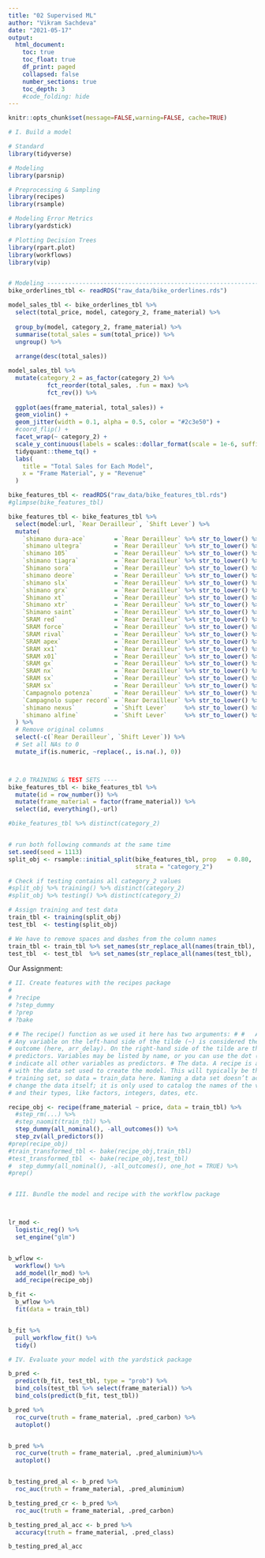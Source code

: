 ```yaml
---
title: "02 Supervised ML"
author: "Vikram Sachdeva"
date: "2021-05-17"
output:
  html_document:
    toc: true
    toc_float: true
    df_print: paged
    collapsed: false
    number_sections: true
    toc_depth: 3
    #code_folding: hide
---
```


```r
knitr::opts_chunk$set(message=FALSE,warning=FALSE, cache=TRUE)
```


```r
# I. Build a model

# Standard
library(tidyverse)

# Modeling
library(parsnip)

# Preprocessing & Sampling
library(recipes)
library(rsample)

# Modeling Error Metrics
library(yardstick)

# Plotting Decision Trees
library(rpart.plot)
library(workflows)
library(vip)


# Modeling ----------------------------------------------------------------
bike_orderlines_tbl <- readRDS("raw_data/bike_orderlines.rds")

model_sales_tbl <- bike_orderlines_tbl %>%
  select(total_price, model, category_2, frame_material) %>%
  
  group_by(model, category_2, frame_material) %>%
  summarise(total_sales = sum(total_price)) %>%
  ungroup() %>%
  
  arrange(desc(total_sales))

model_sales_tbl %>%
  mutate(category_2 = as_factor(category_2) %>% 
           fct_reorder(total_sales, .fun = max) %>% 
           fct_rev()) %>%
  
  ggplot(aes(frame_material, total_sales)) +
  geom_violin() +
  geom_jitter(width = 0.1, alpha = 0.5, color = "#2c3e50") +
  #coord_flip() +
  facet_wrap(~ category_2) +
  scale_y_continuous(labels = scales::dollar_format(scale = 1e-6, suffix = "M", accuracy = 0.1)) +
  tidyquant::theme_tq() +
  labs(
    title = "Total Sales for Each Model",
    x = "Frame Material", y = "Revenue"
  )

bike_features_tbl <- readRDS("raw_data/bike_features_tbl.rds")
#glimpse(bike_features_tbl)

bike_features_tbl <- bike_features_tbl %>% 
  select(model:url, `Rear Derailleur`, `Shift Lever`) %>% 
  mutate(
    `shimano dura-ace`        = `Rear Derailleur` %>% str_to_lower() %>% str_detect("shimano dura-ace ") %>% as.numeric(),
    `shimano ultegra`         = `Rear Derailleur` %>% str_to_lower() %>% str_detect("shimano ultegra ") %>% as.numeric(),
    `shimano 105`             = `Rear Derailleur` %>% str_to_lower() %>% str_detect("shimano 105 ") %>% as.numeric(),
    `shimano tiagra`          = `Rear Derailleur` %>% str_to_lower() %>% str_detect("shimano tiagra ") %>% as.numeric(),
    `Shimano sora`            = `Rear Derailleur` %>% str_to_lower() %>% str_detect("shimano sora") %>% as.numeric(),
    `shimano deore`           = `Rear Derailleur` %>% str_to_lower() %>% str_detect("shimano deore(?! xt)") %>% as.numeric(),
    `shimano slx`             = `Rear Derailleur` %>% str_to_lower() %>% str_detect("shimano slx") %>% as.numeric(),
    `shimano grx`             = `Rear Derailleur` %>% str_to_lower() %>% str_detect("shimano grx") %>% as.numeric(),
    `Shimano xt`              = `Rear Derailleur` %>% str_to_lower() %>% str_detect("shimano deore xt |shimano xt ") %>% as.numeric(),
    `Shimano xtr`             = `Rear Derailleur` %>% str_to_lower() %>% str_detect("shimano xtr") %>% as.numeric(),
    `Shimano saint`           = `Rear Derailleur` %>% str_to_lower() %>% str_detect("shimano saint") %>% as.numeric(),
    `SRAM red`                = `Rear Derailleur` %>% str_to_lower() %>% str_detect("sram red") %>% as.numeric(),
    `SRAM force`              = `Rear Derailleur` %>% str_to_lower() %>% str_detect("sram force") %>% as.numeric(),
    `SRAM rival`              = `Rear Derailleur` %>% str_to_lower() %>% str_detect("sram rival") %>% as.numeric(),
    `SRAM apex`               = `Rear Derailleur` %>% str_to_lower() %>% str_detect("sram apex") %>% as.numeric(),
    `SRAM xx1`                = `Rear Derailleur` %>% str_to_lower() %>% str_detect("sram xx1") %>% as.numeric(),
    `SRAM x01`                = `Rear Derailleur` %>% str_to_lower() %>% str_detect("sram x01|sram xo1") %>% as.numeric(),
    `SRAM gx`                 = `Rear Derailleur` %>% str_to_lower() %>% str_detect("sram gx") %>% as.numeric(),
    `SRAM nx`                 = `Rear Derailleur` %>% str_to_lower() %>% str_detect("sram nx") %>% as.numeric(),
    `SRAM sx`                 = `Rear Derailleur` %>% str_to_lower() %>% str_detect("sram sx") %>% as.numeric(),
    `SRAM sx`                 = `Rear Derailleur` %>% str_to_lower() %>% str_detect("sram sx") %>% as.numeric(),
    `Campagnolo potenza`      = `Rear Derailleur` %>% str_to_lower() %>% str_detect("campagnolo potenza") %>% as.numeric(),
    `Campagnolo super record` = `Rear Derailleur` %>% str_to_lower() %>% str_detect("campagnolo super record") %>% as.numeric(),
    `shimano nexus`           = `Shift Lever`     %>% str_to_lower() %>% str_detect("shimano nexus") %>% as.numeric(),
    `shimano alfine`          = `Shift Lever`     %>% str_to_lower() %>% str_detect("shimano alfine") %>% as.numeric()
  ) %>% 
  # Remove original columns  
  select(-c(`Rear Derailleur`, `Shift Lever`)) %>% 
  # Set all NAs to 0
  mutate_if(is.numeric, ~replace(., is.na(.), 0))



# 2.0 TRAINING & TEST SETS ----
bike_features_tbl <- bike_features_tbl %>% 
  mutate(id = row_number()) %>% 
  mutate(frame_material = factor(frame_material)) %>%
  select(id, everything(),-url)

#bike_features_tbl %>% distinct(category_2)


# run both following commands at the same time
set.seed(seed = 1113)
split_obj <- rsample::initial_split(bike_features_tbl, prop   = 0.80,
                                    strata = "category_2")

# Check if testing contains all category_2 values
#split_obj %>% training() %>% distinct(category_2)
#split_obj %>% testing() %>% distinct(category_2)

# Assign training and test data
train_tbl <- training(split_obj)
test_tbl  <- testing(split_obj)

# We have to remove spaces and dashes from the column names
train_tbl <- train_tbl %>% set_names(str_replace_all(names(train_tbl), " |-", "_"))
test_tbl  <- test_tbl  %>% set_names(str_replace_all(names(test_tbl),  " |-", "_"))
```

Our Assignment:
```r
# II. Create features with the recipes package
# 
# ?recipe
# ?step_dummy
# ?prep
# ?bake

# # The recipe() function as we used it here has two arguments: # #   A formula.
# Any variable on the left-hand side of the tilde (~) is considered the model
# outcome (here, arr_delay). On the right-hand side of the tilde are the
# predictors. Variables may be listed by name, or you can use the dot (.) to
# indicate all other variables as predictors. # The data. A recipe is associated
# with the data set used to create the model. This will typically be the
# training set, so data = train_data here. Naming a data set doesn’t actually
# change the data itself; it is only used to catalog the names of the variables
# and their types, like factors, integers, dates, etc. 

recipe_obj <- recipe(frame_material ~ price, data = train_tbl) %>% 
  #step_rm(...) %>% 
  #step_naomit(train_tbl) %>% 
  step_dummy(all_nominal(), -all_outcomes()) %>% 
  step_zv(all_predictors())
#prep(recipe_obj)
#train_transformed_tbl <- bake(recipe_obj,train_tbl)
#test_transformed_tbl  <- bake(recipe_obj,test_tbl)
#  step_dummy(all_nominal(), -all_outcomes(), one_hot = TRUE) %>% 
#prep()


# III. Bundle the model and recipe with the workflow package



lr_mod <- 
  logistic_reg() %>% 
  set_engine("glm")


b_wflow <- 
  workflow() %>% 
  add_model(lr_mod) %>% 
  add_recipe(recipe_obj)

b_fit <- 
  b_wflow %>% 
  fit(data = train_tbl)


b_fit %>% 
  pull_workflow_fit() %>% 
  tidy()

# IV. Evaluate your model with the yardstick package

b_pred <- 
  predict(b_fit, test_tbl, type = "prob") %>% 
  bind_cols(test_tbl %>% select(frame_material)) %>% 
  bind_cols(predict(b_fit, test_tbl))

b_pred %>%
  roc_curve(truth = frame_material, .pred_carbon) %>%
  autoplot()


b_pred %>%
  roc_curve(truth = frame_material, .pred_aluminium)%>%
  autoplot()


b_testing_pred_al <- b_pred %>% 
  roc_auc(truth = frame_material, .pred_aluminium)

b_testing_pred_cr <- b_pred %>% 
  roc_auc(truth = frame_material, .pred_carbon)

b_testing_pred_al_acc <- b_pred %>%       
  accuracy(truth = frame_material, .pred_class)

b_testing_pred_al_acc
```